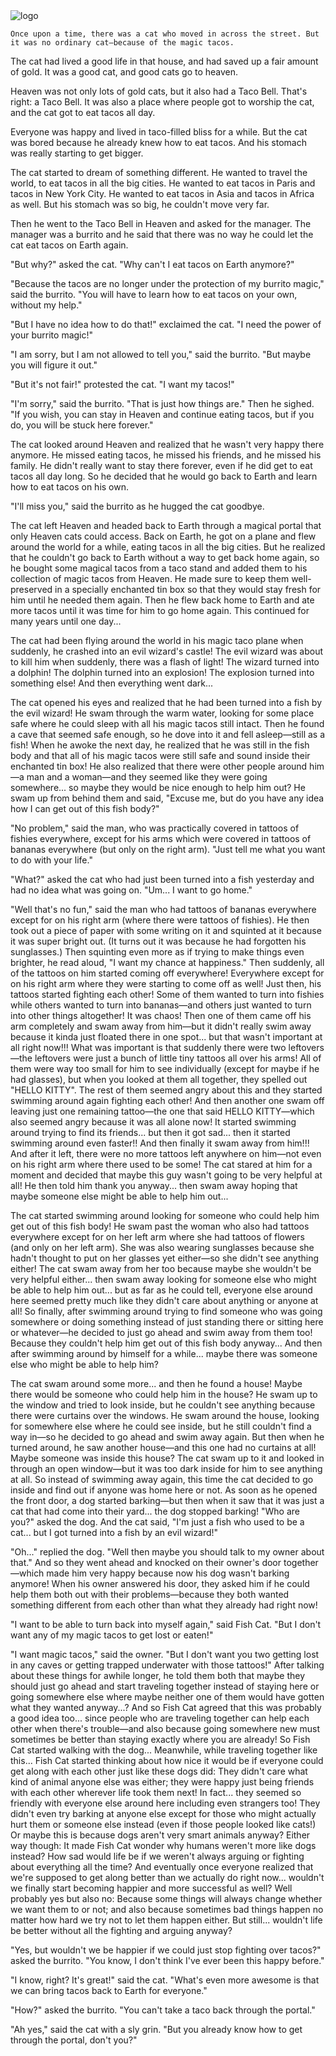 
<div className={styles["Welcome"]}>
<img src={image} className={styles["image"]} alt="logo" />

`Once upon a time, there was a cat who moved in across the street. But it was no ordinary cat—because of the magic tacos.`

The cat had lived a good life in that house, and had saved up a fair amount of gold. It was a good cat, and good cats go to heaven.

Heaven was not only lots of gold cats, but it also had a Taco Bell. That's right: a Taco Bell. It was also a place where people got to worship the cat, and the cat got to eat tacos all day.

Everyone was happy and lived in taco-filled bliss for a while. But the cat was bored because he already knew how to eat tacos. And his stomach was really starting to get bigger.

The cat started to dream of something different. He wanted to travel the world, to eat tacos in all the big cities. He wanted to eat tacos in Paris and tacos in New York City. He wanted to eat tacos in Asia and tacos in Africa as well. But his stomach was so big, he couldn't move very far.

Then he went to the Taco Bell in Heaven and asked for the manager. The manager was a burrito and he said that there was no way he could let the cat eat tacos on Earth again.

"But why?" asked the cat. "Why can't I eat tacos on Earth anymore?"

"Because the tacos are no longer under the protection of my burrito magic," said the burrito. "You will have to learn how to eat tacos on your own, without my help."

"But I have no idea how to do that!" exclaimed the cat. "I need the power of your burrito magic!"

"I am sorry, but I am not allowed to tell you," said the burrito. "But maybe you will figure it out."

"But it's not fair!" protested the cat. "I want my tacos!"

"I'm sorry," said the burrito. "That is just how things are." Then he sighed. "If you wish, you can stay in Heaven and continue eating tacos, but if you do, you will be stuck here forever."

The cat looked around Heaven and realized that he wasn't very happy there anymore. He missed eating tacos, he missed his friends, and he missed his family. He didn't really want to stay there forever, even if he did get to eat tacos all day long. So he decided that he would go back to Earth and learn how to eat tacos on his own.

"I'll miss you," said the burrito as he hugged the cat goodbye.

The cat left Heaven and headed back to Earth through a magical portal that only Heaven cats could access. Back on Earth, he got on a plane and flew around the world for a while, eating tacos in all the big cities. But he realized that he couldn't go back to Earth without a way to get back home again, so he bought some magical tacos from a taco stand and added them to his collection of magic tacos from Heaven. He made sure to keep them well-preserved in a specially enchanted tin box so that they would stay fresh for him until he needed them again. Then he flew back home to Earth and ate more tacos until it was time for him to go home again. This continued for many years until one day...

The cat had been flying around the world in his magic taco plane when suddenly, he crashed into an evil wizard's castle! The evil wizard was about to kill him when suddenly, there was a flash of light! The wizard turned into a dolphin! The dolphin turned into an explosion! The explosion turned into something else! And then everything went dark...

The cat opened his eyes and realized that he had been turned into a fish by the evil wizard! He swam through the warm water, looking for some place safe where he could sleep with all his magic tacos still intact. Then he found a cave that seemed safe enough, so he dove into it and fell asleep—still as a fish! When he awoke the next day, he realized that he was still in the fish body and that all of his magic tacos were still safe and sound inside their enchanted tin box! He also realized that there were other people around him—a man and a woman—and they seemed like they were going somewhere... so maybe they would be nice enough to help him out? He swam up from behind them and said, "Excuse me, but do you have any idea how I can get out of this fish body?"

"No problem," said the man, who was practically covered in tattoos of fishies everywhere, except for his arms which were covered in tattoos of bananas everywhere (but only on the right arm). "Just tell me what you want to do with your life."

"What?" asked the cat who had just been turned into a fish yesterday and had no idea what was going on. "Um... I want to go home."

"Well that's no fun," said the man who had tattoos of bananas everywhere except for on his right arm (where there were tattoos of fishies). He then took out a piece of paper with some writing on it and squinted at it because it was super bright out. (It turns out it was because he had forgotten his sunglasses.) Then squinting even more as if trying to make things even brighter, he read aloud, "I want my chance at happiness." Then suddenly, all of the tattoos on him started coming off everywhere! Everywhere except for on his right arm where they were starting to come off as well! Just then, his tattoos started fighting each other! Some of them wanted to turn into fishies while others wanted to turn into bananas—and others just wanted to turn into other things altogether! It was chaos! Then one of them came off his arm completely and swam away from him—but it didn't really swim away because it kinda just floated there in one spot... but that wasn't important at all right now!!! What was important is that suddenly there were two leftovers—the leftovers were just a bunch of little tiny tattoos all over his arms! All of them were way too small for him to see individually (except for maybe if he had glasses), but when you looked at them all together, they spelled out "HELLO KITTY". The rest of them seemed angry about this and they started swimming around again fighting each other! And then another one swam off leaving just one remaining tattoo—the one that said HELLO KITTY—which also seemed angry because it was all alone now! It started swimming around trying to find its friends... but then it got sad... then it started swimming around even faster!! And then finally it swam away from him!!! And after it left, there were no more tattoos left anywhere on him—not even on his right arm where there used to be some! The cat stared at him for a moment and decided that maybe this guy wasn't going to be very helpful at all! He then told him thank you anyway... then swam away hoping that maybe someone else might be able to help him out...

The cat started swimming around looking for someone who could help him get out of this fish body! He swam past the woman who also had tattoos everywhere except for on her left arm where she had tattoos of flowers (and only on her left arm). She was also wearing sunglasses because she hadn't thought to put on her glasses yet either—so she didn't see anything either! The cat swam away from her too because maybe she wouldn't be very helpful either... then swam away looking for someone else who might be able to help him out... but as far as he could tell, everyone else around here seemed pretty much like they didn't care about anything or anyone at all! So finally, after swimming around trying to find someone who was going somewhere or doing something instead of just standing there or sitting here or whatever—he decided to just go ahead and swim away from them too! Because they couldn't help him get out of this fish body anyway... And then after swimming around by himself for a while... maybe there was someone else who might be able to help him?

The cat swam around some more... and then he found a house! Maybe there would be someone who could help him in the house? He swam up to the window and tried to look inside, but he couldn't see anything because there were curtains over the windows. He swam around the house, looking for somewhere else where he could see inside, but he still couldn't find a way in—so he decided to go ahead and swim away again. But then when he turned around, he saw another house—and this one had no curtains at all! Maybe someone was inside this house? The cat swam up to it and looked in through an open window—but it was too dark inside for him to see anything at all. So instead of swimming away again, this time the cat decided to go inside and find out if anyone was home here or not. As soon as he opened the front door, a dog started barking—but then when it saw that it was just a cat that had come into their yard... the dog stopped barking! "Who are you?" asked the dog. And the cat said, "I'm just a fish who used to be a cat... but I got turned into a fish by an evil wizard!"

"Oh..." replied the dog. "Well then maybe you should talk to my owner about that." And so they went ahead and knocked on their owner's door together—which made him very happy because now his dog wasn't barking anymore! When his owner answered his door, they asked him if he could help them both out with their problems—because they both wanted something different from each other than what they already had right now!

"I want to be able to turn back into myself again," said Fish Cat. "But I don't want any of my magic tacos to get lost or eaten!"

"I want magic tacos," said the owner. "But I don't want you two getting lost in any caves or getting trapped underwater with those tattoos!" After talking about these things for awhile longer, he told them both that maybe they should just go ahead and start traveling together instead of staying here or going somewhere else where maybe neither one of them would have gotten what they wanted anyway...? And so Fish Cat agreed that this was probably a good idea too... since people who are traveling together can help each other when there's trouble—and also because going somewhere new must sometimes be better than staying exactly where you are already! So Fish Cat started walking with the dog... Meanwhile, while traveling together like this... Fish Cat started thinking about how nice it would be if everyone could get along with each other just like these dogs did: They didn't care what kind of animal anyone else was either; they were happy just being friends with each other wherever life took them next! In fact... they seemed so friendly with everyone else around here including even strangers too! They didn't even try barking at anyone else except for those who might actually hurt them or someone else instead (even if those people looked like cats!) Or maybe this is because dogs aren't very smart animals anyway? Either way though: It made Fish Cat wonder why humans weren't more like dogs instead? How sad would life be if we weren't always arguing or fighting about everything all the time? And eventually once everyone realized that we're supposed to get along better than we actually do right now... wouldn't we finally start becoming happier and more successful as well? Well probably yes but also no: Because some things will always change whether we want them to or not; and also because sometimes bad things happen no matter how hard we try not to let them happen either. But still... wouldn't life be better without all the fighting and arguing anyway?

"Yes, but wouldn't we be happier if we could just stop fighting over tacos?" asked the burrito. "You know, I don't think I've ever been this happy before."

"I know, right? It's great!" said the cat. "What's even more awesome is that we can bring tacos back to Earth for everyone."

"How?" asked the burrito. "You can't take a taco back through the portal."

"Ah yes," said the cat with a sly grin. "But you already know how to get through the portal, don't you?"

</div>
